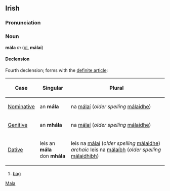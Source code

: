 ==Irish==
===Pronunciation===
{{IPA|[mɑːlə]}}

===Noun===
'''mála''' ''m'' ([[plural|pl.]] '''málaí''')
====Declension====
Fourth declension; forms with the [[definite article]]:
{|{{prettytable100}}
!Case
!Singular
!Plural
|-
| [[Nominative]]
| an '''mála'''
| na [[málaí]] (''older spelling'' [[málaidhe]])
|-
| [[Genitive]]
| an '''mhála'''
| na [[málaí]] (''older spelling'' [[málaidhe]])
|-
| [[Dative]]
| leis an '''mála'''<br>don '''mhála'''
| leis na [[málaí]] (''older spelling'' [[málaidhe]])<br>''archaic'' leis na [[málaíbh]] (''older spelling'' [[málaidhibh]])
|}

#[[bag]]

[[Category:Irish language|Mala]]